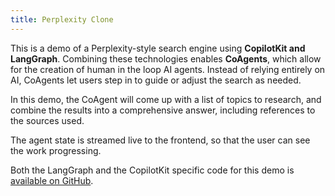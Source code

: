```yaml
---
title: Perplexity Clone 
---
```


<YouTubeVideo videoId="HvzmwwDF4aM" defaultPlaybackRate={1.25} />

This is a demo of a Perplexity-style search engine using **CopilotKit and LangGraph**.
Combining these technologies enables **CoAgents**, which allow for the creation of human in the loop AI agents.
Instead of relying entirely on AI, CoAgents let users step in to guide or adjust the search as needed.

In this demo, the CoAgent will come up with a list of topics to research, and combine the results
into a comprehensive answer, including references to the sources used.

The agent state is streamed live to the frontend, so that the user can see the work progressing.

Both the LangGraph and the CopilotKit specific code for this demo is [available
on GitHub](https://github.com/CopilotKit/CopilotKit/tree/main/examples/coagents-ai-researcher).
